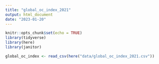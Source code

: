 ```yaml
---
title: "global_oc_index_2021"
output: html_document
date: "2023-01-20"
---
```


```r
knitr::opts_chunk$set(echo = TRUE)
library(tidyverse)
library(here)
library(janitor)
```


```r
global_oc_index <- read_csv(here("data/global_oc_index_2021.csv"))

```


